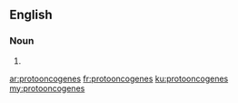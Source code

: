 {{also|proto-oncogenes}}
==English==

===Noun===
{{head|en|noun plural form}}

# {{plural of|protooncogene|lang=en}}

[[ar:protooncogenes]]
[[fr:protooncogenes]]
[[ku:protooncogenes]]
[[my:protooncogenes]]
